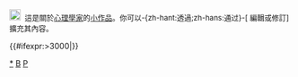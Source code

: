 <div class="notice metadata" id="stub" style="font-size: small;">[[File:Psi2.svg|20px|]]&nbsp;&nbsp;這是關於[[心理學家]]的[[Wikipedia:小作品|小作品]]。你可以-{zh-hant:透過;zh-hans:通过}-<span class="plainlinks">[{{fullurl:{{FULLPAGENAME}}|action=edit}} 編輯或修訂]</span>擴充其內容。</div><includeonly>[[Category:心理學家小作品|{{PAGENAME}}]]{{#ifexpr:{{PAGESIZE:{{FULLPAGENAME}}|R}}>3000|[[Category:字数已超过3000字节的小作品|{{PAGENAME}}]]}}</includeonly><noinclude>[[Category:心理學家小作品|*]]
[[Category:醫學小作品模板|B]]
[[Category:科學家小作品模板|P]]</noinclude>